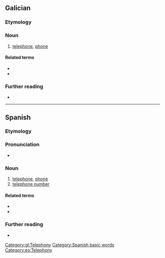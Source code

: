 {{also|telefono|telefonò}}
==Galician==

===Etymology===
{{confix|tele|fono|lang=gl}}

===Noun===
{{gl-noun|m}}

# [[telephone]], [[phone]]

====Related terms====
* {{l|gl|telefonear}}
* {{l|gl|telefónico}}

===Further reading===
* {{R:DRAG}}

[[Category:gl:Telephony]]

----

==Spanish==

===Etymology===
{{confix|tele|fono|lang=es}}

===Pronunciation===
* {{es-IPA}}

===Noun===
{{es-noun|m}}

# [[telephone]], [[phone]]
# [[telephone number]]
#: {{syn|es|número de teléfono}}

====Related terms====
* {{l|es|telefonear}}
* {{l|es|telefónico}}

===Further reading===
* {{R:DRAE 2001}}

[[Category:Spanish basic words]]
[[Category:es:Telephony]]
